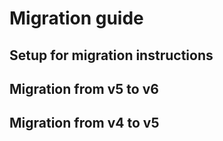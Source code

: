 
<Meta of={MigrationGuideStories} />

# Migration guide

<migration-global-state>

  ## Setup for migration instructions

  <migration-setup></migration-setup>

  ## Migration from v5 to v6

  <migration-version-5-6></migration-version-5-6>

  ## Migration from v4 to v5

  <migration-version-4-5></migration-version-4-5>

</migration-global-state>
